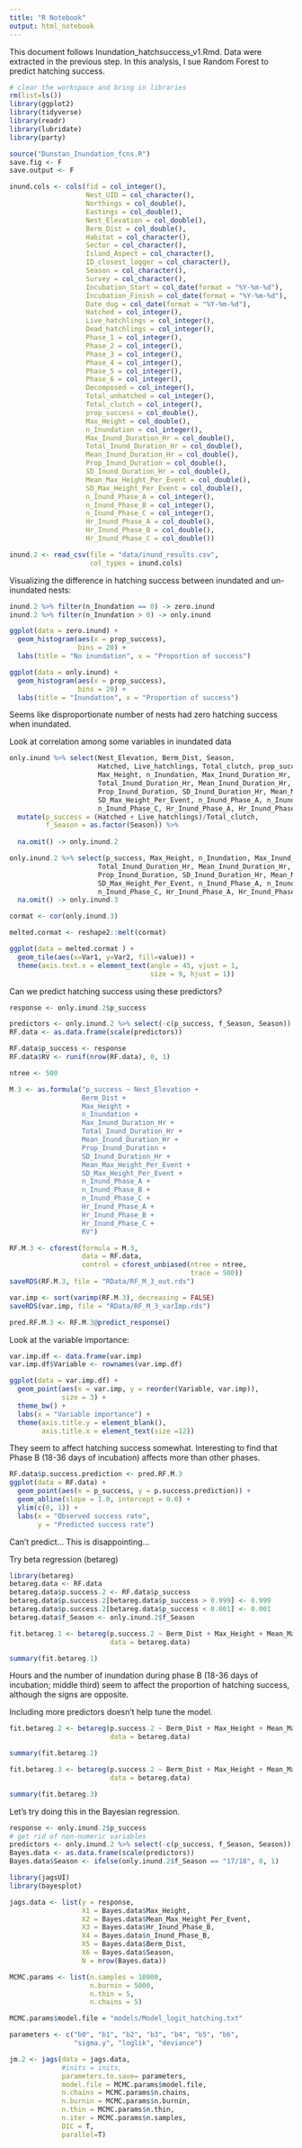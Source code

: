 ```yaml
---
title: "R Notebook"
output: html_notebook
---
```


This document follows Inundation_hatchsuccess_v1.Rmd. Data were extracted in the previous step. In this analysis, I sue Random Forest to predict hatching success. 

```r
# clear the workspace and bring in libraries
rm(list=ls())
library(ggplot2)
library(tidyverse)
library(readr)
library(lubridate)
library(party)

source("Dunstan_Inundation_fcns.R")
save.fig <- F
save.output <- F

```



```r
inund.cols <- cols(fid = col_integer(),
                   Nest_UID = col_character(),
                   Northings = col_double(),
                   Eastings = col_double(),
                   Nest_Elevation = col_double(),
                   Berm_Dist = col_double(),
                   Habitat = col_character(),
                   Sector = col_character(),
                   Island_Aspect = col_character(),
                   ID_closest_logger = col_character(),
                   Season = col_character(),
                   Survey = col_character(),
                   Incubation_Start = col_date(format = "%Y-%m-%d"),
                   Incubation_Finish = col_date(format = "%Y-%m-%d"),
                   Date_dug = col_date(format = "%Y-%m-%d"),
                   Hatched = col_integer(),
                   Live_hatchlings = col_integer(),
                   Dead_hatchlings = col_integer(),
                   Phase_1 = col_integer(),
                   Phase_2 = col_integer(),
                   Phase_3 = col_integer(),
                   Phase_4 = col_integer(),
                   Phase_5 = col_integer(),
                   Phase_6 = col_integer(),
                   Decomposed = col_integer(),
                   Total_unhatched = col_integer(),
                   Total_clutch = col_integer(),
                   prop_success = col_double(),
                   Max_Height = col_double(),
                   n_Inundation = col_integer(),
                   Max_Inund_Duration_Hr = col_double(),
                   Total_Inund_Duration_Hr = col_double(),
                   Mean_Inund_Duration_Hr = col_double(),
                   Prop_Inund_Duration = col_double(),
                   SD_Inund_Duration_Hr = col_double(),
                   Mean_Max_Height_Per_Event = col_double(),
                   SD_Max_Height_Per_Event = col_double(),
                   n_Inund_Phase_A = col_integer(),
                   n_Inund_Phase_B = col_integer(),
                   n_Inund_Phase_C = col_integer(),
                   Hr_Inund_Phase_A = col_double(),
                   Hr_Inund_Phase_B = col_double(),
                   Hr_Inund_Phase_C = col_double())

inund.2 <- read_csv(file = "data/inund_results.csv",
                    col_types = inund.cols)

```



Visualizing the difference in hatching success between inundated and un-inundated nests: 

```r
inund.2 %>% filter(n_Inundation == 0) -> zero.inund
inund.2 %>% filter(n_Inundation > 0) -> only.inund

ggplot(data = zero.inund) + 
  geom_histogram(aes(x = prop_success),
                 bins = 20) +
  labs(title = "No inundation", x = "Proportion of success")
```

```r
ggplot(data = only.inund) + 
  geom_histogram(aes(x = prop_success),
                 bins = 20) +
  labs(title = "Inundation", x = "Proportion of success")

```


Seems like disproportionate number of nests had zero hatching success when inundated. 

Look at correlation among some variables in inundated data

```r

only.inund %>% select(Nest_Elevation, Berm_Dist, Season,
                      Hatched, Live_hatchlings, Total_clutch, prop_success,
                      Max_Height, n_Inundation, Max_Inund_Duration_Hr,
                      Total_Inund_Duration_Hr, Mean_Inund_Duration_Hr, 
                      Prop_Inund_Duration, SD_Inund_Duration_Hr, Mean_Max_Height_Per_Event,
                      SD_Max_Height_Per_Event, n_Inund_Phase_A, n_Inund_Phase_B,
                      n_Inund_Phase_C, Hr_Inund_Phase_A, Hr_Inund_Phase_B, Hr_Inund_Phase_C) %>%
  mutate(p_success = (Hatched + Live_hatchlings)/Total_clutch,
         f_Season = as.factor(Season)) %>% 
  
  na.omit() -> only.inund.2

only.inund.2 %>% select(p_success, Max_Height, n_Inundation, Max_Inund_Duration_Hr,
                      Total_Inund_Duration_Hr, Mean_Inund_Duration_Hr,
                      Prop_Inund_Duration, SD_Inund_Duration_Hr, Mean_Max_Height_Per_Event,
                      SD_Max_Height_Per_Event, n_Inund_Phase_A, n_Inund_Phase_B,
                      n_Inund_Phase_C, Hr_Inund_Phase_A, Hr_Inund_Phase_B, Hr_Inund_Phase_C) %>%
  na.omit() -> only.inund.3

cormat <- cor(only.inund.3)

melted.cormat <- reshape2::melt(cormat)

ggplot(data = melted.cormat ) + 
  geom_tile(aes(x=Var1, y=Var2, fill=value)) +
  theme(axis.text.x = element_text(angle = 45, vjust = 1, 
                                   size = 9, hjust = 1))


```

Can we predict hatching success using these predictors?

```r
response <- only.inund.2$p_success

predictors <- only.inund.2 %>% select(-c(p_success, f_Season, Season))
RF.data <- as.data.frame(scale(predictors))

RF.data$p_success <- response
RF.data$RV <- runif(nrow(RF.data), 0, 1)
```



```r

ntree <- 500

M.3 <- as.formula("p_success ~ Nest_Elevation + 
                  Berm_Dist + 
                  Max_Height + 
                  n_Inundation + 
                  Max_Inund_Duration_Hr +
                  Total_Inund_Duration_Hr + 
                  Mean_Inund_Duration_Hr +
                  Prop_Inund_Duration + 
                  SD_Inund_Duration_Hr +
                  Mean_Max_Height_Per_Event +
                  SD_Max_Height_Per_Event +
                  n_Inund_Phase_A +
                  n_Inund_Phase_B +
                  n_Inund_Phase_C +
                  Hr_Inund_Phase_A +
                  Hr_Inund_Phase_B +
                  Hr_Inund_Phase_C +
                  RV")

RF.M.3 <- cforest(formula = M.3,
                  data = RF.data,
                  control = cforest_unbiased(ntree = ntree,
                                             trace = 500))
saveRDS(RF.M.3, file = "RData/RF_M_3_out.rds")

var.imp <- sort(varimp(RF.M.3), decreasing = FALSE)
saveRDS(var.imp, file = "RData/RF_M_3_varImp.rds")

pred.RF.M.3 <- RF.M.3@predict_response()

```


Look at the variable importance:
```r
var.imp.df <- data.frame(var.imp)
var.imp.df$Variable <- rownames(var.imp.df)

ggplot(data = var.imp.df) + 
  geom_point(aes(x = var.imp, y = reorder(Variable, var.imp)),
             size = 3) + 
  theme_bw() + 
  labs(x = "Variable importance") + 
  theme(axis.title.y = element_blank(),
        axis.title.x = element_text(size =12))
```

They seem to affect hatching success somewhat. Interesting to find that Phase B (18-36 days of incubation) affects more than other phases. 

```r
RF.data$p.success.prediction <- pred.RF.M.3
ggplot(data = RF.data) +
  geom_point(aes(x = p_success, y = p.success.prediction)) + 
  geom_abline(slope = 1.0, intercept = 0.0) + 
  ylim(c(0, 1)) + 
  labs(x = "Observed success rate", 
       y = "Predicted success rate")

```

Can't predict... This is disappointing... 

Try beta regression (betareg)

```r
library(betareg)
betareg.data <- RF.data
betareg.data$p.success.2 <- RF.data$p_success
betareg.data$p.success.2[betareg.data$p_success > 0.999] <- 0.999
betareg.data$p.success.2[betareg.data$p_success < 0.001] <- 0.001
betareg.data$f_Season <- only.inund.2$f_Season

fit.betareg.1 <- betareg(p.success.2 ~ Berm_Dist + Max_Height + Mean_Max_Height_Per_Event + Hr_Inund_Phase_B + n_Inund_Phase_B + f_Season,
                         data = betareg.data)

summary(fit.betareg.1)
```

Hours and the number of inundation during phase B (18-36 days of incubation; middle third) seem to affect the proportion of hatching success, although the signs are opposite. 

Including more predictors doesn't help tune the model.

```r
fit.betareg.2 <- betareg(p.success.2 ~ Berm_Dist + Max_Height + Mean_Max_Height_Per_Event + Hr_Inund_Phase_B + n_Inund_Phase_B ,
                         data = betareg.data)

summary(fit.betareg.2)
```



```r
fit.betareg.3 <- betareg(p.success.2 ~ Berm_Dist + Max_Height + Mean_Max_Height_Per_Event + Hr_Inund_Phase_B ,
                         data = betareg.data)

summary(fit.betareg.3)
```


Let's try doing this in the Bayesian regression.


```r
response <- only.inund.2$p_success
# get rid of non-numeric variables
predictors <- only.inund.2 %>% select(-c(p_success, f_Season, Season))
Bayes.data <- as.data.frame(scale(predictors))
Bayes.data$Season <- ifelse(only.inund.2$f_Season == "17/18", 0, 1)

library(jagsUI)
library(bayesplot)

jags.data <- list(y = response,
                  X1 = Bayes.data$Max_Height,
                  X2 = Bayes.data$Mean_Max_Height_Per_Event,
                  X3 = Bayes.data$Hr_Inund_Phase_B,
                  X4 = Bayes.data$n_Inund_Phase_B,
                  X5 = Bayes.data$Berm_Dist,
                  X6 = Bayes.data$Season,
                  N = nrow(Bayes.data))

MCMC.params <- list(n.samples = 10000,
                    n.burnin = 5000,
                    n.thin = 5,
                    n.chains = 5)

MCMC.params$model.file = "models/Model_logit_hatching.txt"

parameters <- c("b0", "b1", "b2", "b3", "b4", "b5", "b6",
                "sigma.y", "loglik", "deviance")

jm.2 <- jags(data = jags.data,
             #inits = inits,
             parameters.to.save= parameters,
             model.file = MCMC.params$model.file,
             n.chains = MCMC.params$n.chains,
             n.burnin = MCMC.params$n.burnin,
             n.thin = MCMC.params$n.thin,
             n.iter = MCMC.params$n.samples,
             DIC = T, 
             parallel=T)

```



 